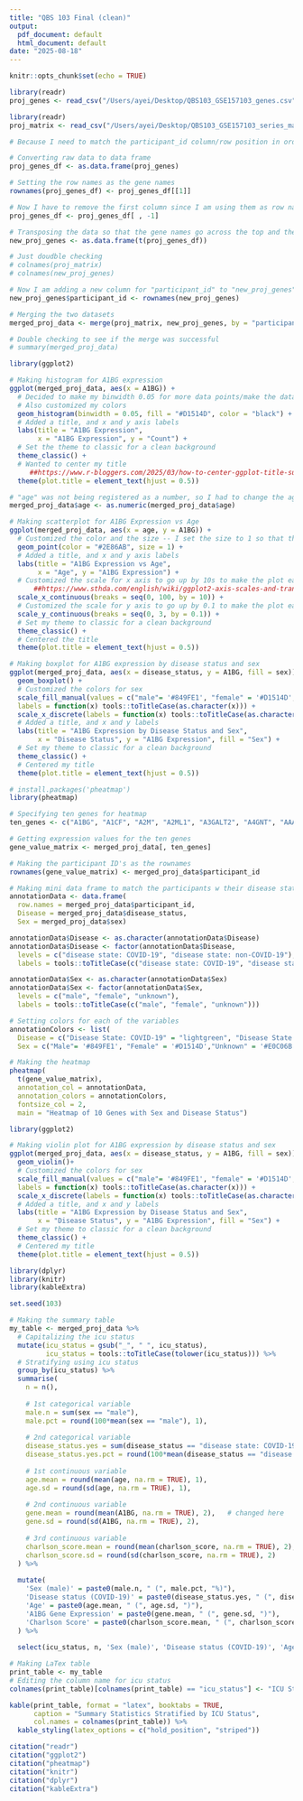 ```yaml
---
title: "QBS 103 Final (clean)"
output:
  pdf_document: default
  html_document: default
date: "2025-08-18"
---
```


```r
knitr::opts_chunk$set(echo = TRUE)
```

```r
library(readr)
proj_genes <- read_csv("/Users/ayei/Desktop/QBS103_GSE157103_genes.csv")
```
```r
library(readr)
proj_matrix <- read_csv("/Users/ayei/Desktop/QBS103_GSE157103_series_matrix-1.csv")
```


```r
# Because I need to match the participant_id column/row position in order to link the two data sets, I first need to transpose the gene data so the participant_id become rows.

# Converting raw data to data frame
proj_genes_df <- as.data.frame(proj_genes)

# Setting the row names as the gene names
rownames(proj_genes_df) <- proj_genes_df[[1]]

# Now I have to remove the first column since I am using them as row names
proj_genes_df <- proj_genes_df[ , -1]         

# Transposing the data so that the gene names go across the top and the participant ID's became the column
new_proj_genes <- as.data.frame(t(proj_genes_df))

# Just doudble checking
# colnames(proj_matrix)
# colnames(new_proj_genes)

# Now I am adding a new column for "participant_id" to "new_proj_genes" with the row names, so that when I merge the the two data together, "participant ID" becomes its own column
new_proj_genes$participant_id <- rownames(new_proj_genes)
```

```r
# Merging the two datasets
merged_proj_data <- merge(proj_matrix, new_proj_genes, by = "participant_id")

# Double checking to see if the merge was successful
# summary(merged_proj_data)
```

```r
library(ggplot2)

# Making histogram for A1BG expression
ggplot(merged_proj_data, aes(x = A1BG)) +
  # Decided to make my binwidth 0.05 for more data points/make the data points more distinct
  # Also customized my colors
  geom_histogram(binwidth = 0.05, fill = "#D1514D", color = "black") +
  # Added a title, and x and y axis labels
  labs(title = "A1BG Expression", 
       x = "A1BG Expression", y = "Count") +
  # Set the theme to classic for a clean background
  theme_classic() +
  # Wanted to center my title
     ##https://www.r-bloggers.com/2025/03/how-to-center-ggplot-title-subtitle-and-caption-in-ggplot2-with-r/
  theme(plot.title = element_text(hjust = 0.5)) 
```
```r
# "age" was not being registered as a number, so I had to change the age column to numeric
merged_proj_data$age <- as.numeric(merged_proj_data$age)

# Making scatterplot for A1BG Expression vs Age
ggplot(merged_proj_data, aes(x = age, y = A1BG)) +
  # Customized the color and the size -- I set the size to 1 so that the point is more precise (when it was bigger, the points would overlap)
  geom_point(color = "#2E86AB", size = 1) +
  # Added a title, and x and y axis labels
  labs(title = "A1BG Expression vs Age",
       x = "Age", y = "A1BG Expression") +
  # Customized the scale for x axis to go up by 10s to make the plot easier to read
      ##https://www.sthda.com/english/wiki/ggplot2-axis-scales-and-transformations#google_vignette
  scale_x_continuous(breaks = seq(0, 100, by = 10)) +
  # Customized the scale for y axis to go up by 0.1 to make the plot easier to read
  scale_y_continuous(breaks = seq(0, 3, by = 0.1)) +
  # Set my theme to classic for a clean background
  theme_classic() +
  # Centered the title
  theme(plot.title = element_text(hjust = 0.5))
```

```r
# Making boxplot for A1BG expression by disease status and sex
ggplot(merged_proj_data, aes(x = disease_status, y = A1BG, fill = sex)) +
  geom_boxplot() +
  # Customized the colors for sex
  scale_fill_manual(values = c("male"= '#849FE1', "female" = '#D1514D',"unknown" = '#E0C06B'),
  labels = function(x) tools::toTitleCase(as.character(x))) +
  scale_x_discrete(labels = function(x) tools::toTitleCase(as.character(x))) +
  # Added a title, and x and y labels
  labs(title = "A1BG Expression by Disease Status and Sex",
       x = "Disease Status", y = "A1BG Expression", fill = "Sex") +
  # Set my theme to classic for a clean background
  theme_classic() +
  # Centered my title
  theme(plot.title = element_text(hjust = 0.5))
```
```r
# install.packages('pheatmap')
library(pheatmap)

# Specifying ten genes for heatmap
ten_genes <- c("A1BG", "A1CF", "A2M", "A2ML1", "A3GALT2", "A4GNT", "AAAS", "AACS", "AADAC", "AADACL2")

# Getting expression values for the ten genes
gene_value_matrix <- merged_proj_data[, ten_genes]

# Making the participant ID's as the rownames
rownames(gene_value_matrix) <- merged_proj_data$participant_id

# Making mini data frame to match the participants w their disease status and sex
annotationData <- data.frame(
  row.names = merged_proj_data$participant_id,
  Disease = merged_proj_data$disease_status,
  Sex = merged_proj_data$sex)

annotationData$Disease <- as.character(annotationData$Disease)
annotationData$Disease <- factor(annotationData$Disease,
  levels = c("disease state: COVID-19", "disease state: non-COVID-19"),
  labels = tools::toTitleCase(c("disease state: COVID-19", "disease state: non-COVID-19")))

annotationData$Sex <- as.character(annotationData$Sex)
annotationData$Sex <- factor(annotationData$Sex,
  levels = c("male", "female", "unknown"),
  labels = tools::toTitleCase(c("male", "female", "unknown")))

# Setting colors for each of the variables
annotationColors <- list(
  Disease = c("Disease State: COVID-19" = "lightgreen", "Disease State: Non-COVID-19" = "forestgreen"),
  Sex = c("Male"= '#849FE1', "Female" = '#D1514D',"Unknown" = '#E0C06B'))

# Making the heatmap
pheatmap(
  t(gene_value_matrix),
  annotation_col = annotationData,
  annotation_colors = annotationColors,
  fontsize_col = 2,
  main = "Heatmap of 10 Genes with Sex and Disease Status")
```
```r
library(ggplot2)

# Making violin plot for A1BG expression by disease status and sex
ggplot(merged_proj_data, aes(x = disease_status, y = A1BG, fill = sex)) +
  geom_violin()+
  # Customized the colors for sex
  scale_fill_manual(values = c("male"= '#849FE1', "female" = '#D1514D',"unknown" = '#E0C06B'),
  labels = function(x) tools::toTitleCase(as.character(x))) +
  scale_x_discrete(labels = function(x) tools::toTitleCase(as.character(x))) +
  # Added a title, and x and y labels
  labs(title = "A1BG Expression by Disease Status and Sex",
       x = "Disease Status", y = "A1BG Expression", fill = "Sex") +
  # Set my theme to classic for a clean background
  theme_classic() +
  # Centered my title
  theme(plot.title = element_text(hjust = 0.5))
```

```r
library(dplyr)
library(knitr)
library(kableExtra)

set.seed(103)

# Making the summary table
my_table <- merged_proj_data %>%
  # Capitalizing the icu status
  mutate(icu_status = gsub("_", " ", icu_status),
         icu_status = tools::toTitleCase(tolower(icu_status))) %>%
  # Stratifying using icu status
  group_by(icu_status) %>%
  summarise(
    n = n(),
    
    # 1st categorical variable
    male.n = sum(sex == "male"),
    male.pct = round(100*mean(sex == "male"), 1),
    
    # 2nd categorical variable
    disease_status.yes = sum(disease_status == "disease state: COVID-19"),
    disease_status.yes.pct = round(100*mean(disease_status == "disease state: COVID-19"), 1),
    
    # 1st continuous variable
    age.mean = round(mean(age, na.rm = TRUE), 1),
    age.sd = round(sd(age, na.rm = TRUE), 1),
    
    # 2nd continuous variable
    gene.mean = round(mean(A1BG, na.rm = TRUE), 2),   # changed here
    gene.sd = round(sd(A1BG, na.rm = TRUE), 2),
    
    # 3rd continuous variable
    charlson_score.mean = round(mean(charlson_score, na.rm = TRUE), 2), # changed here
    charlson_score.sd = round(sd(charlson_score, na.rm = TRUE), 2)
  ) %>%
  
  mutate(
    'Sex (male)' = paste0(male.n, " (", male.pct, "%)"),
    'Disease status (COVID-19)' = paste0(disease_status.yes, " (", disease_status.yes.pct, "%)"),
    'Age' = paste0(age.mean, " (", age.sd, ")"),
    'A1BG Gene Expression' = paste0(gene.mean, " (", gene.sd, ")"),
    'Charlson Score' = paste0(charlson_score.mean, " (", charlson_score.sd, ")")
  ) %>%
  
  select(icu_status, n, 'Sex (male)', 'Disease status (COVID-19)', 'Age', 'A1BG Gene Expression', 'Charlson Score')

```


```r
# Making LaTex table 
print_table <- my_table
# Editing the column name for icu status
colnames(print_table)[colnames(print_table) == "icu_status"] <- "ICU Status"

kable(print_table, format = "latex", booktabs = TRUE,
      caption = "Summary Statistics Stratified by ICU Status",
      col.names = colnames(print_table)) %>%
  kable_styling(latex_options = c("hold_position", "striped"))

```

```r
citation("readr")
citation("ggplot2")
citation("pheatmap")
citation("knitr")
citation("dplyr")
citation("kableExtra")
```



